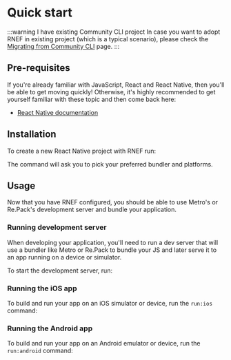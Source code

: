 
# Quick start

:::warning I have existing Community CLI project
In case you want to adopt RNEF in existing project (which is a typical scenario), please check the [Migrating from Community CLI](/docs/getting-started/migrating-from-community-cli) page.
:::

## Pre-requisites

If you're already familiar with JavaScript, React and React Native, then you'll be able to get moving quickly! Otherwise, it's highly recommended to get yourself familiar with these topic and then come back here:

- [React Native documentation](https://reactnative.dev/)

## Installation

To create a new React Native project with RNEF run:

<PackageManagerTabs command="create @rnef/app enterprise" />

The command will ask you to pick your preferred bundler and platforms.

## Usage

Now that you have RNEF configured, you should be able to use Metro's or Re.Pack's development server and bundle your application.

### Running development server

When developing your application, you'll need to run a dev server that will use a bundler like Metro or Re.Pack to bundle your JS and later serve it to an app running on a device or simulator.

To start the development server, run:

<PackageManagerTabs command="rnef start" />

### Running the iOS app

To build and run your app on an iOS simulator or device, run the `run:ios` command:

<PackageManagerTabs command="rnef run:ios" />

### Running the Android app

To build and run your app on an Android emulator or device, run the `run:android` command:

<PackageManagerTabs command="rnef run:android" />
